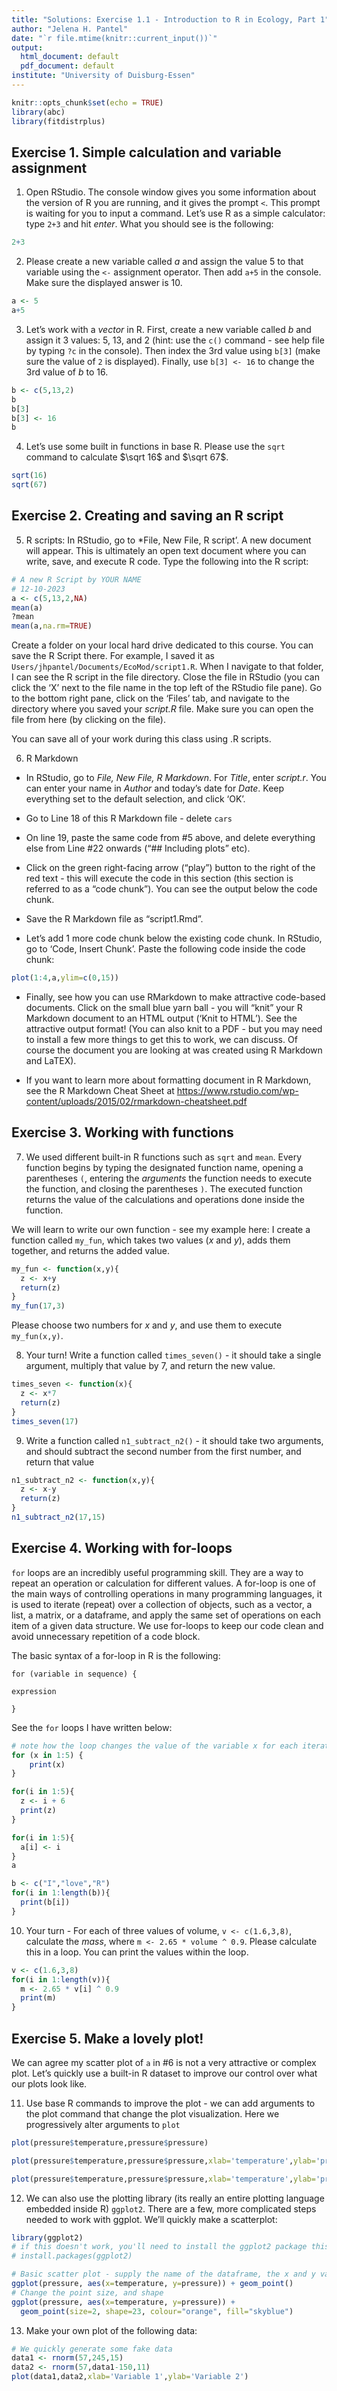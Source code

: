 ```yaml
---
title: "Solutions: Exercise 1.1 - Introduction to R in Ecology, Part 1"
author: "Jelena H. Pantel"
date: "`r file.mtime(knitr::current_input())`"
output:
  html_document: default
  pdf_document: default
institute: "University of Duisburg-Essen"
---
```


```r
knitr::opts_chunk$set(echo = TRUE)
library(abc)
library(fitdistrplus)
```

## Exercise 1. Simple calculation and variable assignment

1. Open RStudio. The console window gives you some information about the version of R you are running, and it gives the prompt `<`. This prompt is waiting for you to input a command. Let's use R as a simple calculator: type `2+3` and hit *enter*. What you should see is the following:

```r
2+3
```

2. Please create a new variable called *a* and assign the value 5 to that variable using the `<-` assignment operator. Then add `a+5` in the console. Make sure the displayed answer is 10.

```r
a <- 5
a+5
```

3. Let's work with a *vector* in R. First, create a new variable called *b* and assign it 3 values: 5, 13, and 2 (hint: use the `c()` command - see help file by typing `?c` in the console). Then index the 3rd value using  `b[3]` (make sure the value of `2` is displayed). Finally, use `b[3] <- 16` to change the 3rd value of *b* to 16.

```r
b <- c(5,13,2)
b
b[3]
b[3] <- 16
b
```

4. Let's use some built in functions in base R. Please use the `sqrt` command to calculate $\sqrt 16$ and $\sqrt 67$.

```r
sqrt(16)
sqrt(67)
```

## Exercise 2. Creating and saving an R script

5. R scripts: In RStudio, go to *File, New File, R script'. A new document will appear. This is ultimately an open text document where you can write, save, and execute R code. Type the following into the R script:

```r
# A new R Script by YOUR NAME
# 12-10-2023
a <- c(5,13,2,NA)
mean(a)
?mean
mean(a,na.rm=TRUE)
```

Create a folder on your local hard drive dedicated to this course. You can save the R Script there. For example, I saved it as `Users/jhpantel/Documents/EcoMod/script1.R`. When I navigate to that folder, I can see the R script in the file directory. Close the file in RStudio (you can click the 'X' next to the file name in the top left of the RStudio file pane). Go to the bottom right pane, click on the 'Files' tab, and navigate to the directory where you saved your *script.R* file. Make sure you can open the file from here (by clicking on the file).

You can save all of your work during this class using .R scripts.

6. R Markdown

+ In RStudio, go to *File, New File, R Markdown*. For *Title*, enter *script.r*. You can enter your name in *Author* and today's date for *Date*. Keep everything set to the default selection, and click 'OK'.

+ Go to Line 18 of this R Markdown file - delete ` cars`

+ On line 19, paste the same code from #5 above, and delete everything else from Line #22 onwards ("## Including plots" etc).

+ Click on the green right-facing arrow ("play") button to the right of the red text - this will execute the code in this section (this section is referred to as a "code chunk"). You can see the output below the code chunk.

+ Save the R Markdown file as "script1.Rmd".

+ Let's add 1 more code chunk below the existing code chunk. In RStudio, go to 'Code, Insert Chunk'. Paste the following code inside the code chunk:

```r
plot(1:4,a,ylim=c(0,15))
```

+ Finally, see how you can use RMarkdown to make attractive code-based documents. Click on the small blue yarn ball - you will "knit" your R Markdown document to an HTML output ('Knit to HTML'). See the attractive output format! (You can also knit to a PDF - but you may need to install a few more things to get this to work, we can discuss. Of course the document you are looking at was created using R Markdown and LaTEX).

+ If you want to learn more about formatting document in R Markdown, see the R Markdown Cheat Sheet at [https://www.rstudio.com/wp-content/uploads/2015/02/rmarkdown-cheatsheet.pdf](https://www.rstudio.com/wp-content/uploads/2015/02/rmarkdown-cheatsheet.pdf)

## Exercise 3. Working with functions

7. We used different built-in R functions such as `sqrt` and `mean`. Every function begins by typing the designated function name, opening a parentheses `(`, entering the *arguments* the function needs to execute the function, and closing the parentheses `)`. The executed function returns the value of the calculations and operations done inside the function.

We will learn to write our own function - see my example here: I create a function called `my_fun`, which takes two values (*x* and *y*), adds them together, and returns the added value.

```r
my_fun <- function(x,y){
  z <- x+y
  return(z)
}
my_fun(17,3)
```

Please choose two numbers for *x* and *y*, and use them to execute `my_fun(x,y)`.

8. Your turn! Write a function called `times_seven()` - it should take a single argument, multiply that value by 7, and return the new value.

```r
times_seven <- function(x){
  z <- x*7
  return(z)
}
times_seven(17)
```

9. Write a function called `n1_subtract_n2()` - it should take two arguments, and should subtract the second number from the first number, and return that value

```r
n1_subtract_n2 <- function(x,y){
  z <- x-y
  return(z)
}
n1_subtract_n2(17,15)
```

## Exercise 4. Working with for-loops

`for` loops are an incredibly useful programming skill. They are a way to repeat an operation or calculation for different values. A for-loop is one of the main ways of controlling operations in many programming languages, it is used to iterate (repeat) over a collection of objects, such as a vector, a list, a matrix, or a dataframe, and apply the same set of operations on each item of a given data structure. We use for-loops to keep our code clean and avoid unnecessary repetition of a code block.

The basic syntax of a for-loop in R is the following:

`for (variable in sequence) {`

`    expression`

`}`

See the `for` loops I have written below:

```r
# note how the loop changes the value of the variable x for each iteration of the loop: first x=1 and 'print(x)' is executed. Then x=2, then x=3, and so on.
for (x in 1:5) {
    print(x)
}
```

```r
for(i in 1:5){
  z <- i + 6
  print(z)
}
```

```r
for(i in 1:5){
  a[i] <- i
}
a
```

```r
b <- c("I","love","R")
for(i in 1:length(b)){
  print(b[i])
}
```

10. Your turn - For each of three values of volume, `v <- c(1.6,3,8)`, calculate the *mass*, where `m <- 2.65 * volume ^ 0.9`. Please calculate this in a loop. You can print the values within the loop.

```r
v <- c(1.6,3,8)
for(i in 1:length(v)){
  m <- 2.65 * v[i] ^ 0.9
  print(m)
}
```

## Exercise 5. Make a lovely plot!

We can agree my scatter plot of `a` in #6 is not a very attractive or complex plot. Let's quickly use a built-in R dataset to improve our control over what our plots look like.

11. Use base R commands to improve the plot - we can add arguments to the plot command that change the plot visualization. Here we progressively alter arguments to `plot`

```r
plot(pressure$temperature,pressure$pressure)
```

```r
plot(pressure$temperature,pressure$pressure,xlab='temperature',ylab='pressure')
```

```r
plot(pressure$temperature,pressure$pressure,xlab='temperature',ylab='pressure',pch=19,col="orange")
```

12. We can also use the plotting library (its really an entire plotting language embedded inside R) `ggplot2`. There are a few, more complicated steps needed to work with ggplot. We'll quickly make a scatterplot:

```r
library(ggplot2)
# if this doesn't work, you'll need to install the ggplot2 package this way:
# install.packages(ggplot2)

# Basic scatter plot - supply the name of the dataframe, the x and y values from that dataframe, and use geom_point() to draw points
ggplot(pressure, aes(x=temperature, y=pressure)) + geom_point()
# Change the point size, and shape
ggplot(pressure, aes(x=temperature, y=pressure)) +
  geom_point(size=2, shape=23, colour="orange", fill="skyblue")
```

13. Make your own plot of the following data:

```r
# We quickly generate some fake data
data1 <- rnorm(57,245,15)
data2 <- rnorm(57,data1-150,11)
plot(data1,data2,xlab='Variable 1',ylab='Variable 2')
```


